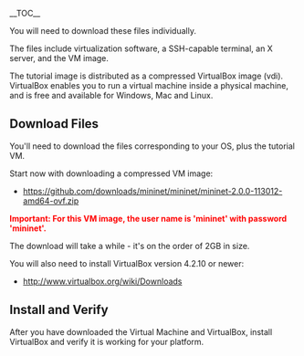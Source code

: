 __TOC__


You will need to download these files individually.

The files include virtualization software, a SSH-capable terminal, an X server, and the VM image.

The tutorial image is distributed as a compressed VirtualBox image (vdi).  VirtualBox enables you to run a virtual machine inside a physical machine, and is free and available for Windows, Mac and Linux.

== Download Files ==
You'll need to download the files corresponding to your OS, plus the tutorial VM.  

Start now with downloading a compressed VM image:

* [[Virtual Machine Image (OVF format, 64-bit, Mininet 2.0)|https://github.com/downloads/mininet/mininet/mininet-2.0.0-113012-amd64-ovf.zip]]

<span style="color: red">'''Important: For this VM image, the user name is 'mininet' with password 'mininet'.'''</span>

The download will take a while - it's on the order of 2GB in size.

You will also need to install VirtualBox version 4.2.10 or newer:
* [[VirtualBox|http://www.virtualbox.org/wiki/Downloads]] 

== Install and Verify ==

After you have downloaded the Virtual Machine and VirtualBox, install VirtualBox and verify it is working for your platform.


